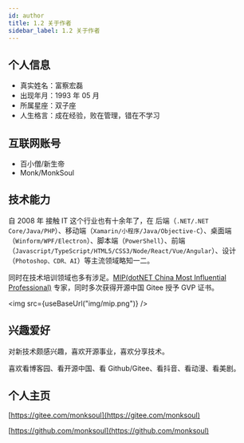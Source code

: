 ```yaml
---
id: author
title: 1.2 关于作者
sidebar_label: 1.2 关于作者
---
```



## 个人信息

- 真实姓名：富察宏磊
- 出现年月：1993 年 05 月
- 所属星座：双子座
- 人生格言：成在经验，败在管理，错在不学习

## 互联网账号

- 百小僧/新生帝
- Monk/MonkSoul

## 技术能力

自 2008 年 接触 IT 这个行业也有十余年了，在 后端（`.NET/.NET Core/Java/PHP`）、移动端（`Xamarin/小程序/Java/Objective-C`）、桌面端（`Winform/WPF/Electron`）、脚本端（`PowerShell`）、前端（`Javascript/TypeScript/HTML5/CSS3/Node/React/Vue/Angular`）、设计（`Photoshop、CDR、AI`）等主流领域略知一二。

同时在技术培训领域也多有涉足。[MIP(dotNET China Most Influential Professional)](https://www.chinadot.net/) 专家，同时多次获得开源中国 Gitee 授予 GVP 证书。

<img src={useBaseUrl("img/mip.png")} />

## 兴趣爱好

对新技术颇感兴趣，喜欢开源事业，喜欢分享技术。

喜欢看博客园、看开源中国、看 Github/Gitee、看抖音、看动漫、看美剧。

## 个人主页

[https://gitee.com/monksoul](https://gitee.com/monksoul)

[https://github.com/monksoul](https://github.com/monksoul)
